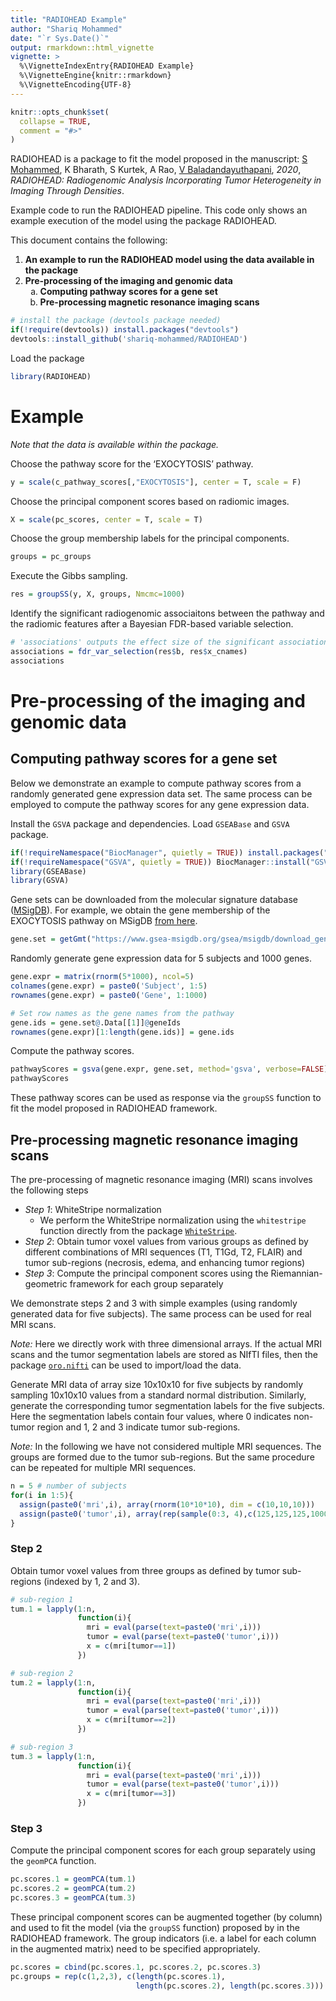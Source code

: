 ```yaml
---
title: "RADIOHEAD Example"
author: "Shariq Mohammed"
date: "`r Sys.Date()`"
output: rmarkdown::html_vignette
vignette: >
  %\VignetteIndexEntry{RADIOHEAD Example}
  %\VignetteEngine{knitr::rmarkdown}
  %\VignetteEncoding{UTF-8}
---
```


```r
knitr::opts_chunk$set(
  collapse = TRUE,
  comment = "#>"
)
```

RADIOHEAD is a package to fit the model proposed in the manuscript: 
[S Mohammed](shariq-mohammed.github.io), K Bharath, S Kurtek, A Rao, [V Baladandayuthapani](bayesrx.github.io), *2020*, _RADIOHEAD: Radiogenomic Analysis Incorporating Tumor Heterogeneity in Imaging Through Densities_.

Example code to run the RADIOHEAD pipeline. This code only shows an example execution of the model using the package RADIOHEAD.

This document contains the following:

1. **An example to run the RADIOHEAD model using the data available in the package**
2. **Pre-processing of the imaging and genomic data**
    a. **Computing pathway scores for a gene set**
    b. **Pre-processing magnetic resonance imaging scans**


<!--- The chunk below will not be executed --->
```r
# install the package (devtools package needed)
if(!require(devtools)) install.packages("devtools")
devtools::install_github('shariq-mohammed/RADIOHEAD')
```

Load the package
```r
library(RADIOHEAD)
```

# Example

_Note that the data is available within the package._

Choose the pathway score for the 'EXOCYTOSIS' pathway.
```r
y = scale(c_pathway_scores[,"EXOCYTOSIS"], center = T, scale = F)
```

Choose the principal component scores based on radiomic images.
```r
X = scale(pc_scores, center = T, scale = T)
```

Choose the group membership labels for the principal components.
```r
groups = pc_groups
```

Execute the Gibbs sampling.
```r
res = groupSS(y, X, groups, Nmcmc=1000)
```

Identify the significant radiogenomic associaitons between the pathway and the radiomic features after a Bayesian FDR-based variable selection.
```r
# 'associations' outputs the effect size of the significant associations.
associations = fdr_var_selection(res$b, res$x_cnames)
associations
```

# Pre-processing of the imaging and genomic data

## Computing pathway scores for a gene set

Below we demonstrate an example to compute pathway scores from a randomly generated gene expression data set. The same process can be employed to compute the pathway scores for any gene expression data.

Install the `GSVA` package and dependencies. Load `GSEABase` and `GSVA` package.
```r
if(!requireNamespace("BiocManager", quietly = TRUE)) install.packages("BiocManager")
if(!requireNamespace("GSVA", quietly = TRUE)) BiocManager::install("GSVA")
library(GSEABase)
library(GSVA)
```

Gene sets can be downloaded from the molecular signature database ([MSigDB](https://www.gsea-msigdb.org/gsea/msigdb/index.jsp)). For example, we obtain the gene membership of the EXOCYTOSIS pathway on MSigDB [from here](https://www.gsea-msigdb.org/gsea/msigdb/geneset_page.jsp?geneSetName=GO_EXOCYTOSIS&keywords=exocytosis).

```r
gene.set = getGmt("https://www.gsea-msigdb.org/gsea/msigdb/download_geneset.jsp?geneSetName=GO_EXOCYTOSIS&fileType=gmt")
```

Randomly generate gene expression data for 5 subjects and 1000 genes.
```r
gene.expr = matrix(rnorm(5*1000), ncol=5)
colnames(gene.expr) = paste0('Subject', 1:5)
rownames(gene.expr) = paste0('Gene', 1:1000)

# Set row names as the gene names from the pathway
gene.ids = gene.set@.Data[[1]]@geneIds
rownames(gene.expr)[1:length(gene.ids)] = gene.ids
```

Compute the pathway scores.
```r
pathwayScores = gsva(gene.expr, gene.set, method='gsva', verbose=FALSE)
pathwayScores
```

These pathway scores can be used as response via the `groupSS` function to fit the model proposed in RADIOHEAD framework.

## Pre-processing magnetic resonance imaging scans

The pre-processing of magnetic resonance imaging (MRI) scans involves the following steps

+ _Step 1_: WhiteStripe normalization
  + We perform the WhiteStripe normalization using the `whitestripe` function directly from the package [`WhiteStripe`](https://cran.r-project.org/web/packages/WhiteStripe/index.html).
    
+ _Step 2_: Obtain tumor voxel values from various groups as defined by different combinations of MRI sequences (T1, T1Gd, T2, FLAIR) and tumor sub-regions (necrosis, edema, and enhancing tumor regions)
+ _Step 3_: Compute the principal component scores using the Riemannian-geometric framework for each group separately

We demonstrate steps 2 and 3 with simple examples (using randomly generated data for five subjects). The same process can be used for real MRI scans. 

_Note:_ Here we directly work with three dimensional arrays. If the actual MRI scans and the tumor segmentation labels are stored as NIfTI files, then the package [`oro.nifti`](https://cran.r-project.org/web/packages/oro.nifti/index.html) can be used to import/load the data.

Generate MRI data of array size 10x10x10 for five subjects by randomly sampling 10x10x10 values from a standard normal distribution. Similarly, generate the corresponding tumor segmentation labels for the five subjects. Here the segmentation labels contain four values, where 0 indicates non-tumor region and 1, 2 and 3 indicate tumor sub-regions.

_Note:_ In the following we have not considered multiple MRI sequences. The groups are formed due to the tumor sub-regions. But the same procedure can be repeated for multiple MRI sequences.

```r
n = 5 # number of subjects
for(i in 1:5){
  assign(paste0('mri',i), array(rnorm(10*10*10), dim = c(10,10,10)))
  assign(paste0('tumor',i), array(rep(sample(0:3, 4),c(125,125,125,1000-(3*125))), dim = c(10,10,10)))
}
```

### Step 2

Obtain tumor voxel values from three groups as defined by tumor sub-regions (indexed by 1, 2 and 3).

```r
# sub-region 1
tum.1 = lapply(1:n,
               function(i){
                 mri = eval(parse(text=paste0('mri',i)))
                 tumor = eval(parse(text=paste0('tumor',i)))
                 x = c(mri[tumor==1])
               })

# sub-region 2
tum.2 = lapply(1:n,
               function(i){
                 mri = eval(parse(text=paste0('mri',i)))
                 tumor = eval(parse(text=paste0('tumor',i)))
                 x = c(mri[tumor==2])
               })

# sub-region 3
tum.3 = lapply(1:n,
               function(i){
                 mri = eval(parse(text=paste0('mri',i)))
                 tumor = eval(parse(text=paste0('tumor',i)))
                 x = c(mri[tumor==3])
               })
```

### Step 3

Compute the principal component scores for each group separately using the `geomPCA` function.
```r
pc.scores.1 = geomPCA(tum.1)
pc.scores.2 = geomPCA(tum.2)
pc.scores.3 = geomPCA(tum.3)
```

These principal component scores can be augmented together (by column) and used to fit the model (via the `groupSS` function) proposed by in the RADIOHEAD framework. The group indicators (i.e. a label for each column in the augmented matrix) need to be specified appropriately.

```r
pc.scores = cbind(pc.scores.1, pc.scores.2, pc.scores.3)
pc.groups = rep(c(1,2,3), c(length(pc.scores.1),
                            length(pc.scores.2), length(pc.scores.3)))
```
